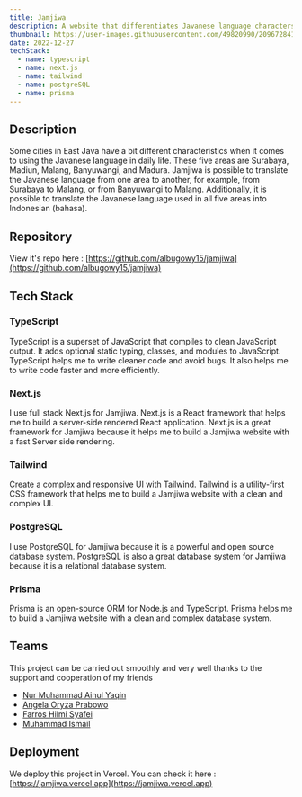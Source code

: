 ```yaml
---
title: Jamjiwa
description: A website that differentiates Javanese language characters in the East Java region
thumbnail: https://user-images.githubusercontent.com/49820990/209672841-6516536b-bad0-400f-8a7a-65bce3d9976d.png
date: 2022-12-27
techStack:
  - name: typescript
  - name: next.js
  - name: tailwind
  - name: postgreSQL
  - name: prisma
---
```


## Description

Some cities in East Java have a bit different characteristics when it comes to using the Javanese language in daily life. These five areas are Surabaya, Madiun, Malang, Banyuwangi, and Madura. Jamjiwa is possible to translate the Javanese language from one area to another, for example, from Surabaya to Malang, or from Banyuwangi to Malang. Additionally, it is possible to translate the Javanese language used in all five areas into Indonesian (bahasa).

## Repository

View it's repo here : [https://github.com/albugowy15/jamjiwa](https://github.com/albugowy15/jamjiwa)

## Tech Stack

### TypeScript

TypeScript is a superset of JavaScript that compiles to clean JavaScript output. It adds optional static typing, classes, and modules to JavaScript. TypeScript helps me to write cleaner code and avoid bugs. It also helps me to write code faster and more efficiently.

### Next.js

I use full stack Next.js for Jamjiwa. Next.js is a React framework that helps me to build a server-side rendered React application. Next.js is a great framework for Jamjiwa because it helps me to build a Jamjiwa website with a fast Server side rendering.

### Tailwind

Create a complex and responsive UI with Tailwind. Tailwind is a utility-first CSS framework that helps me to build a Jamjiwa website with a clean and complex UI.

### PostgreSQL

I use PostgreSQL for Jamjiwa because it is a powerful and open source database system. PostgreSQL is also a great database system for Jamjiwa because it is a relational database system.

### Prisma

Prisma is an open-source ORM for Node.js and TypeScript. Prisma helps me to build a Jamjiwa website with a clean and complex database system.

## Teams

This project can be carried out smoothly and very well thanks to the support and cooperation of my friends

- [Nur Muhammad Ainul Yaqin](https://github.com/masnurrm)
- [Angela Oryza Prabowo](https://github.com/angelaoryza)
- [Farros Hilmi Syafei](https://github.com/farroshsy)
- [Muhammad Ismail](https://github.com/mail2418)

## Deployment

We deploy this project in Vercel. You can check it here : [https://jamjiwa.vercel.app](https://jamjiwa.vercel.app)
